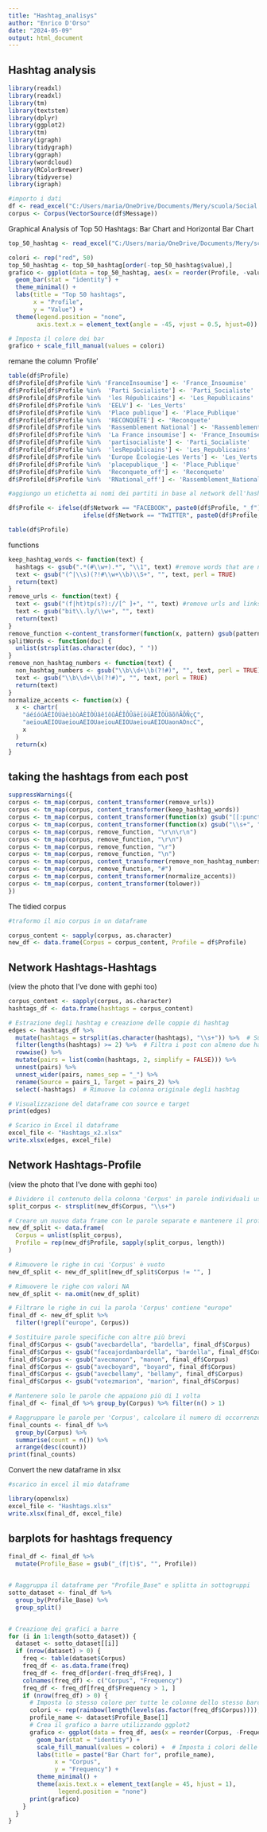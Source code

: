 ---
title: "Hashtag_analisys"
author: "Enrico D'Orso"
date: "2024-05-09"
output: html_document
---

## Hashtag analysis
```{r}
library(readxl)
library(readxl)
library(tm)
library(textstem)
library(dplyr)
library(ggplot2)
library(tm)
library(igraph)
library(tidygraph)
library(ggraph)
library(wordcloud)
library(RColorBrewer)
library(tidyverse)
library(igraph)

#importo i dati
df <- read_excel("C:/Users/maria/OneDrive/Documents/Mery/scuola/Social media analytics/Elezioni Francia Dati_grezzi.xlsx", sheet = 1)
corpus <- Corpus(VectorSource(df$Message))

```

Graphical Analysis of Top 50 Hashtags: Bar Chart and Horizontal Bar Chart
```{r}

top_50_hashtag <- read_excel("C:/Users/maria/OneDrive/Documents/Mery/scuola/Social media analytics/Elezioni Francia Dati_grezzi.xlsx", sheet = "Top 50 Hashtags Post ...", skip = 4)

colori <- rep("red", 50)
top_50_hashtag <- top_50_hashtag[order(-top_50_hashtag$value),]
grafico <- ggplot(data = top_50_hashtag, aes(x = reorder(Profile, -value), y = value, fill = Profile)) +
  geom_bar(stat = "identity") +
  theme_minimal() +
  labs(title = "Top 50 hashtags",
       x = "Profile",
       y = "Value") +
  theme(legend.position = "none", 
        axis.text.x = element_text(angle = -45, vjust = 0.5, hjust=0))

# Imposta il colore dei bar
grafico + scale_fill_manual(values = colori)


```

remane the column 'Profile'
```{r}
table(df$Profile)
df$Profile[df$Profile %in% 'FranceInsoumise'] <- 'France_Insoumise'
df$Profile[df$Profile %in%  'Parti Socialiste'] <- 'Parti_Socialiste'
df$Profile[df$Profile %in%  'les Républicains'] <- 'Les_Republicains'
df$Profile[df$Profile %in%  'EELV'] <- 'Les_Verts'
df$Profile[df$Profile %in%  'Place publique'] <- 'Place_Publique'
df$Profile[df$Profile %in%  'RECONQUÊTE'] <- 'Reconquete'
df$Profile[df$Profile %in%  'Rassemblement National'] <- 'Rassemblement_National'
df$Profile[df$Profile %in%  'La France insoumise'] <- 'France_Insoumise'
df$Profile[df$Profile %in%  'partisocialiste'] <- 'Parti_Socialiste'
df$Profile[df$Profile %in%  'lesRepublicains'] <- 'Les_Republicains'
df$Profile[df$Profile %in%  'Europe Écologie-Les Verts'] <- 'Les_Verts'
df$Profile[df$Profile %in%  'placepublique_'] <- 'Place_Publique'
df$Profile[df$Profile %in%  'Reconquete_off'] <- 'Reconquete'
df$Profile[df$Profile %in%  'RNational_off'] <- 'Rassemblement_National'

#aggiungo un etichetta ai nomi dei partiti in base al network dell'hashtag

df$Profile <- ifelse(df$Network == "FACEBOOK", paste0(df$Profile, "_f"),
                     ifelse(df$Network == "TWITTER", paste0(df$Profile, "_t"), df$Profile))

table(df$Profile)
```

functions
```{r}
keep_hashtag_words <- function(text) {
  hashtags <- gsub(".*(#\\w+).*", "\\1", text) #remove words that are not in the hashtags
  text <- gsub("(^|\\s)(?!#\\w+\\b)\\S+", "", text, perl = TRUE)
  return(text)
}
remove_urls <- function(text) {
  text <- gsub("(f|ht)tp(s?)://[^ ]+", "", text) #remove urls and links
  text <- gsub("bit\\.ly/\\w+", "", text)
  return(text)
}
remove_function <-content_transformer(function(x, pattern) gsub(pattern,' ',x))
splitWords <- function(doc) {
  unlist(strsplit(as.character(doc), " "))
}
remove_non_hashtag_numbers <- function(text) {
  non_hashtag_numbers <- gsub("\\b\\d+\\b(?!#)", "", text, perl = TRUE)
  text <- gsub("\\b\\d+\\b(?!#)", "", text, perl = TRUE)
  return(text)
}
normalize_accents <- function(x) {
  x <- chartr(
    "áéíóúÁÉÍÓÚàèìòùÀÈÌÒÙâêîôûÂÊÎÔÛäëïöüÄËÏÖÜãõñÃÕÑçÇ",
    "aeiouAEIOUaeiouAEIOUaeiouAEIOUaeiouAEIOUaonAOncC",
    x
  )
  return(x)
}


```

## taking the hashtags from each post
```{r}
suppressWarnings({
corpus <- tm_map(corpus, content_transformer(remove_urls))
corpus <- tm_map(corpus, content_transformer(keep_hashtag_words))
corpus <- tm_map(corpus, content_transformer(function(x) gsub("[[:punct:]]", "", x)))
corpus <- tm_map(corpus, content_transformer(function(x) gsub("\\s+", " ", x)))
corpus <- tm_map(corpus, remove_function, "\r\n\r\n")
corpus <- tm_map(corpus, remove_function, "\r\n")
corpus <- tm_map(corpus, remove_function, "\r")
corpus <- tm_map(corpus, remove_function, "\n")
corpus <- tm_map(corpus, content_transformer(remove_non_hashtag_numbers))
corpus <- tm_map(corpus, remove_function, "#")
corpus <- tm_map(corpus, content_transformer(normalize_accents))
corpus <- tm_map(corpus, content_transformer(tolower))
})

```

The tidied corpus 
```{r}

#traformo il mio corpus in un dataframe

corpus_content <- sapply(corpus, as.character)
new_df <- data.frame(Corpus = corpus_content, Profile = df$Profile)

```

## Network Hashtags-Hashtags
(view the photo that I've done with gephi too)
```{r}
corpus_content <- sapply(corpus, as.character)
hashtags_df <- data.frame(hashtags = corpus_content)

# Estrazione degli hashtag e creazione delle coppie di hashtag
edges <- hashtags_df %>%
  mutate(hashtags = strsplit(as.character(hashtags), "\\s+")) %>%  # Suddivisione per spazi
  filter(lengths(hashtags) >= 2) %>%  # Filtra i post con almeno due hashtag
  rowwise() %>%
  mutate(pairs = list(combn(hashtags, 2, simplify = FALSE))) %>%
  unnest(pairs) %>%
  unnest_wider(pairs, names_sep = "_") %>%
  rename(Source = pairs_1, Target = pairs_2) %>%
  select(-hashtags)  # Rimuove la colonna originale degli hashtag

# Visualizzazione del dataframe con source e target
print(edges)

# Scarico in Excel il dataframe
excel_file <- "Hashtags_x2.xlsx"
write.xlsx(edges, excel_file)
```

## Network Hashtags-Profile
(view the photo that I've done with gephi too)
```{r}
# Dividere il contenuto della colonna 'Corpus' in parole individuali usando uno o più spazi come separatore
split_corpus <- strsplit(new_df$Corpus, "\\s+")

# Creare un nuovo data frame con le parole separate e mantenere il profilo associato a ogni parola
new_df_split <- data.frame(
  Corpus = unlist(split_corpus),
  Profile = rep(new_df$Profile, sapply(split_corpus, length))
)

# Rimuovere le righe in cui 'Corpus' è vuoto
new_df_split <- new_df_split[new_df_split$Corpus != "", ]

# Rimuovere le righe con valori NA
new_df_split <- na.omit(new_df_split)

# Filtrare le righe in cui la parola 'Corpus' contiene "europe"
final_df <- new_df_split %>%
  filter(!grepl("europe", Corpus)) 

# Sostituire parole specifiche con altre più brevi
final_df$Corpus <- gsub("avecbardella", "bardella", final_df$Corpus)
final_df$Corpus <- gsub("faceajordanbardella", "bardella", final_df$Corpus)
final_df$Corpus <- gsub("avecmanon", "manon", final_df$Corpus)
final_df$Corpus <- gsub("avecboyard", "boyard", final_df$Corpus)
final_df$Corpus <- gsub("avecbellamy", "bellamy", final_df$Corpus)
final_df$Corpus <- gsub("votezmarion", "marion", final_df$Corpus)

# Mantenere solo le parole che appaiono più di 1 volta
final_df <- final_df %>% group_by(Corpus) %>% filter(n() > 1)

# Raggruppare le parole per 'Corpus', calcolare il numero di occorrenze di ogni parola e ordinare il risultato in ordine decrescente
final_counts <- final_df %>%
  group_by(Corpus) %>%
  summarise(count = n()) %>%
  arrange(desc(count))
print(final_counts)

```
Convert the new dataframe in xlsx
```{r}

#scarico in excel il mio dataframe

library(openxlsx)
excel_file <- "Hashtags.xlsx"
write.xlsx(final_df, excel_file)

```

## barplots for hashtags frequency
```{r}
final_df <- final_df %>%
  mutate(Profile_Base = gsub("_(f|t)$", "", Profile))


# Raggruppa il dataframe per "Profile_Base" e splitta in sottogruppi
sotto_dataset <- final_df %>%
  group_by(Profile_Base) %>%
  group_split()


# Creazione dei grafici a barre
for (i in 1:length(sotto_dataset)) {
  dataset <- sotto_dataset[[i]]
  if (nrow(dataset) > 0) {
    freq <- table(dataset$Corpus)
    freq_df <- as.data.frame(freq)
    freq_df <- freq_df[order(-freq_df$Freq), ]
    colnames(freq_df) <- c("Corpus", "Frequency")
    freq_df <- freq_df[freq_df$Frequency > 1, ]
    if (nrow(freq_df) > 0) {
      # Imposta lo stesso colore per tutte le colonne dello stesso barchart
      colori <- rep(rainbow(length(levels(as.factor(freq_df$Corpus)))), each = nrow(freq_df))
      profile_name <- dataset$Profile_Base[1]
      # Crea il grafico a barre utilizzando ggplot2
      grafico <- ggplot(data = freq_df, aes(x = reorder(Corpus, -Frequency), y = Frequency, fill = Corpus)) +
        geom_bar(stat = "identity") +
        scale_fill_manual(values = colori) +  # Imposta i colori delle colonne
        labs(title = paste("Bar Chart for", profile_name),
             x = "Corpus",
             y = "Frequency") +
        theme_minimal() +
        theme(axis.text.x = element_text(angle = 45, hjust = 1),
              legend.position = "none") 
      print(grafico)
    }
  }
}

```
